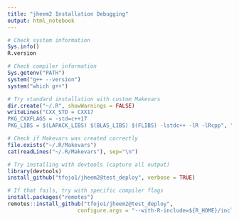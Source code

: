 ```yaml
---
title: "jheem2 Installation Debugging"
output: html_notebook
---
```


```r
# Check system information
Sys.info()
R.version

# Check compiler information
Sys.getenv("PATH")
system("g++ --version")
system("which g++")
```

```r
# Try standard installation with custom Makevars
dir.create("~/.R", showWarnings = FALSE)
writeLines("CXX_STD = CXX17
PKG_CXXFLAGS = -std=c++17
PKG_LIBS = $(LAPACK_LIBS) $(BLAS_LIBS) $(FLIBS) -lstdc++ -lR -lRcpp", "~/.R/Makevars")

# Check if Makevars was created correctly
file.exists("~/.R/Makevars")
cat(readLines("~/.R/Makevars"), sep="\n")

# Try installing with devtools (capture all output)
library(devtools)
install_github("tfojo1/jheem2@test_deploy", verbose = TRUE)
```

```r
# If that fails, try with specific compiler flags
install.packages("remotes")
remotes::install_github("tfojo1/jheem2@test_deploy", 
                      configure.args = "--with-R-include=${R_HOME}/include")
```
